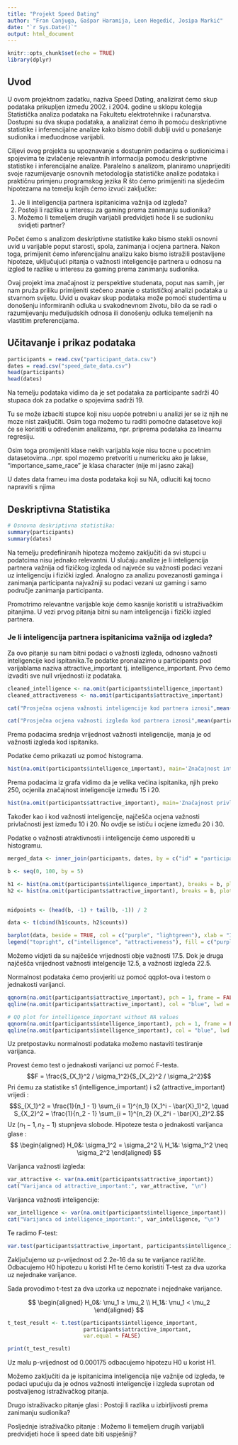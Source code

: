 ```yaml
---
title: "Projekt Speed Dating"
author: "Fran Canjuga, Gašpar Haramija, Leon Hegedić, Josipa Markić"
date: "`r Sys.Date()`"
output: html_document
---
```


```r
knitr::opts_chunk$set(echo = TRUE)
library(dplyr)
```

## Uvod

U ovom projektnom zadatku, naziva Speed Dating, analizirat ćemo skup podataka prikupljen između 2002. i 2004. godine u sklopu kolegija Statistička analiza podataka na Fakultetu elektrotehnike i računarstva. Dostupni su dva skupa podataka, a analizirat ćemo ih pomoću deskriptivne statistike i inferencijalne analize kako bismo dobili dublji uvid u ponašanje sudionika i međuodnose varijabli.

Ciljevi ovog projekta su upoznavanje s dostupnim podacima o sudionicima i spojevima te izvlačenje relevantnih informacija pomoću deskriptivne statistike i inferencijalne analize. Paralelno s analizom, planiramo unaprijediti svoje razumijevanje osnovnih metodologija statističke analize podataka i praktičnu primjenu programskog jezika R što ćemo primijeniti na sljedećim hipotezama na temelju kojih ćemo izvući zaključke:

1. Je li inteligencija partnera ispitanicima važnija od izgleda?
2. Postoji li razlika u interesu za gaming prema zanimanju sudionika?
3. Možemo li temeljem drugih varijabli predvidjeti hoće li se sudioniku svidjeti partner?

Počet ćemo s analizom deskriptivne statistike kako bismo stekli osnovni uvid u varijable poput starosti, spola, zanimanja i ocjena partnera. Nakon toga, primijenit ćemo inferencijalnu analizu kako bismo istražili postavljene hipoteze, uključujući pitanja o važnosti inteligencije partnera u odnosu na izgled te razlike u interesu za gaming prema zanimanju sudionika.

Ovaj projekt ima značajnost iz perspektive studenata, poput nas samih, jer nam pruža priliku primijeniti stečeno znanje o statističkoj analizi podataka u stvarnom svijetu. Uvid u ovakav skup podataka može pomoći studentima u donošenju informiranih odluka u svakodnevnom životu, bilo da se radi o razumijevanju međuljudskih odnosa ili donošenju odluka temeljenih na vlastitim preferencijama.

## Učitavanje i prikaz podataka

```r
participants = read.csv("participant_data.csv")
dates = read.csv("speed_date_data.csv")
head(participants)
head(dates)
```
Na temelju podataka vidimo da je set podataka za participante sadrži 40 stupaca dok za podatke o spojevima sadrži 19.  

Tu se može izbaciti stupce koji nisu uopće potrebni u analizi jer se iz njih ne moze nist zaključiti. Osim toga možemo tu raditi pomoćne datasetove koji će se koristiti u određenim analizama, npr. priprema podataka za linearnu regresiju. 

Osim toga promijeniti klase nekih varijabla koje nisu tocne u pocetnim datasetovima...npr. spol mozemo pretvoriti u numericku ako je lakse, "importance_same_race" je klasa character (nije mi jasno zakaj)

U dates data frameu ima dosta podataka koji su NA, odluciti kaj tocno napraviti s njima

## Deskriptivna Statistika

```r
# Osnovna deskriptivna statistika:
summary(participants)
summary(dates)
```


Na temelju predefiniranih hipoteza možemo zaključiti da svi stupci u podatcima nisu jednako relevantni. U slučaju analize je li inteligencija partnera važnija od fizičkog izgleda od najveće su važnosti podaci vezani uz inteligenciju i fizički izgled. Analogno za analizu povezanosti gaminga i zanimanja participanta najvažniji su podaci vezani uz gaming i samo područje zanimanja participanta.

Promotrimo relevantne varijable koje ćemo kasnije koristiti u istraživačkim pitanjima.
U vezi prvog pitanja bitni su nam inteligencija i fizički izgled partnera.

### Je li inteligencija partnera ispitanicima važnija od izgleda?

Za ovo pitanje su nam bitni podaci o važnosti izgleda, odnosno važnosti inteligencije kod ispitanika.Te podatke pronalazimo u participants pod varijablama naziva attractive_important tj. intelligence_important.
Prvo ćemo izvaditi sve null vrijednosti iz podataka.
```r
cleaned_intelligence <- na.omit(participants$intelligence_important)
cleaned_attractiveness <- na.omit(participants$attractive_important)
```

```r
cat("Prosječna ocjena važnosti inteligencije kod partnera iznosi",mean(participants$intelligence_important),'\n')
```

```r
cat("Prosječna ocjena važnosti izgleda kod partnera iznosi",mean(participants$attractive_important),'\n')
```

Prema podacima srednja vrijednost važnosti inteligencije, manja je od važnosti izgleda kod ispitanika.

Podatke ćemo prikazati uz pomoć histograma.

```r
hist(na.omit(participants$intelligence_important), main='Značajnost inteligenciju kod partnera', xlab='Intelligence', ylab='Frequency')
```
Prema podacima iz grafa vidimo da je velika većina ispitanika, njih preko 250, ocjenila značajnost inteligencije između 15 i 20.

```r
hist(na.omit(participants$attractive_important), main='Značajnost privlačnosti kod partnera', xlab='Attractiveness', ylab='Frequency')
```
Također kao i kod važnosti inteligencije, najčešča ocjena važnosti privlačnosti jest između 10 i 20. No ovdje se ističu i ocjene između 20 i 30. 

Podatke o važnosti atraktivnosti i inteligencije ćemo usporediti u histogramu.
```r
merged_data <- inner_join(participants, dates, by = c("id" = "participant_id"))

b <- seq(0, 100, by = 5)

h1 <- hist(na.omit(participants$intelligence_important), breaks = b, plot = FALSE)
h2 <- hist(na.omit(participants$attractive_important), breaks = b, plot = FALSE)


midpoints <- (head(b, -1) + tail(b, -1)) / 2

data <- t(cbind(h1$counts, h2$counts))

barplot(data, beside = TRUE, col = c("purple", "lightgreen"), xlab = "Importance", ylab = 'Frequency', names.arg = midpoints)
legend("topright", c("intelligence", "attractiveness"), fill = c("purple", "lightgreen"))
```

Možemo vidjeti da su najčešće vrijednosti obje važnosti 17.5. Dok je druga najčešča vrijednost važnosti intelgencije 12.5, a važnosti izgleda 22.5. 

Normalnost podataka ćemo provjeriti uz pomoć qqplot-ova i testom o jednakosti varijanci.
```r
qqnorm(na.omit(participants$attractive_important), pch = 1, frame = FALSE, main = "Važnost izgleda")
qqline(na.omit(participants$attractive_important), col = "blue", lwd = "2")

# QQ plot for intelligence_important without NA values
qqnorm(na.omit(participants$intelligence_important), pch = 1, frame = FALSE, main = "Važnost inteligencije")
qqline(na.omit(participants$intelligence_important), col = "blue", lwd = "2")
```

Uz pretpostavku normalnosti podataka možemo nastaviti testiranje varijanca.

Provest ćemo test o jednakosti varijanci uz pomoć F-testa.
$$F = \frac{S_{X_1}^2 / \sigma_1^2}{S_{X_2}^2 / \sigma_2^2}$$
Pri ćemu za statistike s1 (intelligence_important) i s2 (attractive_important) vrijedi :
$$S_{X_1}^2 = \frac{1}{n_1 - 1} \sum_{i = 1}^{n_1} (X_1^i - \bar{X}_1)^2, \quad S_{X_2}^2 = \frac{1}{n_2 - 1} \sum_{i = 1}^{n_2} (X_2^i - \bar{X}_2)^2.$$
Uz $(n_1 - 1, n_2 - 1)$ stupnjeva slobode.
Hipoteze testa o jednakosti varijanca glase :
$$ \begin{aligned}
H_0&: \sigma_1^2 = \sigma_2^2 \\
H_1&: \sigma_1^2 \neq \sigma_2^2
\end{aligned} $$

Varijanca važnosti izgleda:
```r
var_attractive <- var(na.omit(participants$attractive_important))
cat("Varijanca od attractive_important:", var_attractive, "\n")
```

Varijanca važnosti inteligencije:
```r
var_intelligence <- var(na.omit(participants$intelligence_important))
cat("Varijanca od intelligence_important:", var_intelligence, "\n")
```

Te radimo F-test:
```r
var.test(participants$attractive_important, participants$intelligence_important)
```
Zaključujemo uz p-vrijednost od 2.2e-16 da su te varijance različite. Odbacujemo H0 hipotezu u koristi H1 te ćemo koristiti T-test za dva uzorka uz nejednake varijance. 

Sada provodimo t-test za dva uzorka uz nepoznate i nejednake varijance.

$$ \begin{aligned}
H_0&: \mu_1  ≥  \mu_2 \\
H_1&: \mu_1 < \mu_2
\end{aligned} $$
```r
t_test_result <- t.test(participants$intelligence_important, 
                        participants$attractive_important, 
                        var.equal = FALSE)

print(t_test_result)
```
Uz malu p-vrijednost od 0.000175 odbacujemo hipotezu H0 u korist H1.

Možemo zaključiti da je ispitanicima inteligencija nije važnije od izgleda, te podaci upućuju da je odnos važnosti inteligencije i izgleda suprotan od postvaljenog istraživačkog pitanja.


Drugo istraživacko pitanje glasi : Postoji li razlika u izbirljivosti prema zanimanju sudionika?

Posljednje istraživačko pitanje : Možemo li temeljem drugih varijabli predvidjeti hoće li speed date biti uspješniji?

